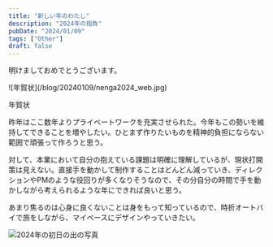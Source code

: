 ```yaml
---
title: "新しい年のわたし"
description: "2024年の抱負"
pubDate: "2024/01/09"
tags: ["Other"]
draft: false
---
```


明けましておめでとうございます。  

<RailFullM>
  ![年賀状](/blog/20240109/nenga2024_web.jpg)
  <p class="t-caption">年賀状</p>
</RailFullM>

昨年はここ数年よりプライベートワークを充実させられた。今年もこの勢いを維持してできることを増やしたい。ひとまず作りたいものを精神的負担にならない範囲で頑張って作ろうと思う。  

対して、本業において自分の抱えている課題は明確に理解しているが、現状打開策は見えない。直接手を動かして制作することはどんどん減っていき、ディレクションやPMのような役回りが多くなりそうなので、その分自分の時間で手を動かしながら考えられるような年にできれば良いと思う。  

あまり焦るのは心身に良くないことは身をもって知っているので、時折オートバイで旅をしながら、マイペースにデザインやっていきたい。  

![2024年の初日の出の写真](/blog/20240109/R0005396.JPG)